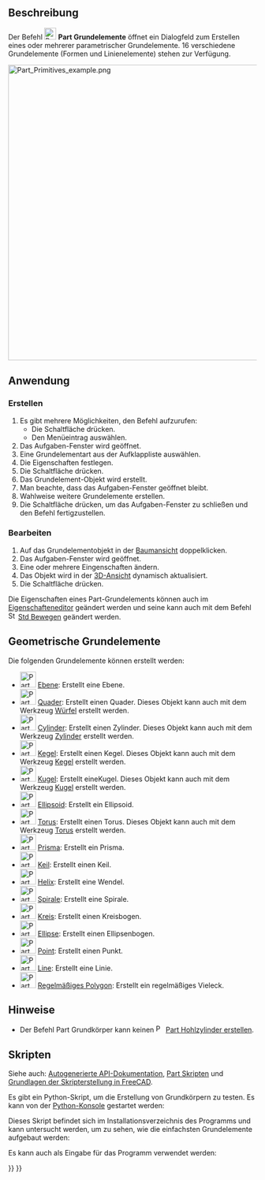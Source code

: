 <languages/>

{{Docnav/de
|[[Part_Tube/de|Rohr]]
|[[Part_Plane/de|Ebene]]
|[[Part_Workbench/de|Part]]
|IconL=Part_Tube.svg
|IconR=Part_Plane.svg
|IconC=Workbench_Part.svg
}}

{{GuiCommand/de
|Name=Part Primitives
|Name/de=Part Grundelemente
|MenuLocation=Part → Grundelemente erstellen...
|Workbenches=[[Part_Workbench/de|Part]], [[OpenSCAD_Workbench/de|OpenSCAD]]
|SeeAlso=[[Part_Builder/de|Part Formgenerator]]
}}

<span id="Description"></span>
==Beschreibung== 

Der Befehl [[Image:Part_Primitives.svg|24px]] '''Part Grundelemente''' öffnet ein Dialogfeld zum Erstellen eines oder mehrerer parametrischer Grundelemente. 16 verschiedene Grundelemente (Formen und Linienelemente) stehen zur Verfügung.

[[File:Part_Primitives_example.png|600px]]
{{Caption|Die Grundelemente, die mit dem Befehl erstellt werden können.}}

<span id="Usage"></span>
==Anwendung==

<span id="Create"></span>
===Erstellen===

# Es gibt mehrere Möglichkeiten, den Befehl aufzurufen:
#* Die Schaltfläche {{Button|[[Image:Part_Primitives.svg|16px]] [[Part_Primitives/de|Grundelemente erstellen...]]}} drücken.
#* Den Menüeintrag {{MenuCommand|Part → [[Image:Part_Primitives.svg|16px]] Grundelemente erstellen...}} auswählen.
# Das Aufgaben-Fenster {{MenuCommand|Geometrische Grundelemente}} wird geöffnet.
# Eine Grundelementart aus der Aufklappliste auswählen.
# Die Eigenschaften festlegen.
# Die Schaltfläche {{Button|Erstellen}} drücken.
# Das Grundelement-Objekt wird erstellt.
# Man beachte, dass das Aufgaben-Fenster geöffnet bleibt.
# Wahlweise weitere Grundelemente erstellen.
# Die Schaltfläche {{Button|Schließen}} drücken, um das Aufgaben-Fenster zu schließen und den Befehl fertigzustellen.

<span id="Edit"></span>
===Bearbeiten===

# Auf das Grundelementobjekt in der [[Tree_view/de|Baumansicht]] doppelklicken.
# Das Aufgaben-Fenster {{MenuCommand|Geometrische Grundelemente}} wird geöffnet.
# Eine oder mehrere Eingenschaften ändern.
# Das Objekt wird in der [[3D_view/de|3D-Ansicht]] dynamisch aktualisiert.
# Die Schaltfläche {{Button|OK}} drücken.

Die Eigenschaften eines Part-Grundelements können auch im  [[Property_editor/de|Eigenschafteneditor]] geändert werden und seine {{PropertyData/de|Placement}} kann auch mit dem Befehl [[Image:Std_TransformManip.svg|16px]] [[Std_TransformManip/de|Std Bewegen]] geändert werden.

<span id="Geometric_Primitives"></span>
==Geometrische Grundelemente==

Die folgenden Grundelemente können erstellt werden:
* [[Image:Part_Plane.svg|32px]] [[Part_Plane/de|Ebene]]: Erstellt eine Ebene.
* [[Image:Part_Box.svg|32px]] [[Part_Box/de|Quader]]: Erstellt einen Quader. Dieses Objekt kann auch mit dem Werkzeug [[Part_Box/de|Würfel]] erstellt werden.
* [[Image:Part_Cylinder.svg|32px]] [[Part_Cylinder/de|Cylinder]]: Erstellt einen Zylinder. Dieses Objekt kann auch mit dem Werkzeug [[Part_Cylinder/de|Zylinder]] erstellt werden.
* [[Image:Part_Cone.svg|32px]] [[Part_Cone/de|Kegel]]: Erstellt einen Kegel. Dieses Objekt kann auch mit dem Werkzeug [[Part_Cone/de|Kegel]] erstellt werden.
* [[Image:Part_Sphere.svg|32px]] [[Part_Sphere/de|Kugel]]: Erstellt eineKugel. Dieses Objekt kann auch mit dem Werkzeug [[Part_Sphere/de|Kugel]] erstellt werden.
* [[Image:Part_Ellipsoid.svg|32px]] [[Part_Ellipsoid/de|Ellipsoid]]: Erstellt ein Ellipsoid.
* [[Image:Part_Torus.svg|32px]] [[Part_Torus/de|Torus]]: Erstellt einen Torus. Dieses Objekt kann auch mit dem Werkzeug [[Part_Torus/de|Torus]] erstellt werden.
* [[Image:Part_Prism.svg|32px]] [[Part_Prism/de|Prisma]]: Erstellt ein Prisma.
* [[Image:Part_Wedge.svg|32px]] [[Part_Wedge/de|Keil]]: Erstellt einen Keil.
* [[Image:Part_Helix.svg|32px]] [[Part_Helix/de|Helix]]: Erstellt eine Wendel.
* [[Image:Part_Spiral.svg|32px]] [[Part_Spiral/de|Spirale]]: Erstellt eine Spirale.
* [[Image:Part_Circle.svg|32px]] [[Part_Circle/de|Kreis]]: Erstellt einen Kreisbogen.
* [[Image:Part_Ellipse.svg|32px]] [[Part_Ellipse/de|Ellipse]]: Erstellt einen Ellipsenbogen.
* [[Image:Part_Point.svg|32px]] [[Part_Point/de|Point]]: Erstellt einen Punkt.
*[[Image:Part_Line.svg|32px]] [[Part_Line/de|Line]]: Erstellt eine Linie.
* [[Image:Part_RegularPolygon.svg|32px]] [[Part_RegularPolygon/de|Regelmäßiges Polygon]]: Erstellt ein regelmäßiges Vieleck.

<span id="Notes"></span>
==Hinweise==

* Der Befehl Part Grundkörper kann keinen [[Image:Part_Tube.svg|16px]] [[Part_Tube|Part Hohlzylinder erstellen]].

<span id="Scripting"></span>
== Skripten ==

Siehe auch: [https://freecad.github.io/SourceDoc/ Autogenerierte API-Dokumentation], [[Part_scripting/de|Part Skripten]] und [[FreeCAD_Scripting_Basics/de|Grundlagen der Skripterstellung in FreeCAD]].

Es gibt ein Python-Skript, um die Erstellung von Grundkörpern zu testen. Es kann von der  [[Python_console/de|Python-Konsole]] gestartet werden:

{{Code|code=
import parttests.part_test_objects as pto
pto.create_test_file("example_file")
}}

Dieses Skript befindet sich im Installationsverzeichnis des Programms und kann untersucht werden, um zu sehen, wie die einfachsten Grundelemente aufgebaut werden:

{{Code|code=
$INSTALL_DIR/Mod/Part/parttests/part_test_objects.py
}}

Es kann auch als Eingabe für das Programm verwendet werden:

{{Code|code=
freecad $INSTALL_DIR/Mod/Part/parttests/part_test_objects.py
}}


{{Docnav/de
|[[Part_Tube/de|Rohr]]
|[[Part_Plane/de|Ebene]]
|[[Part_Workbench/de|Part]]
|IconL=Part_Tube.svg
|IconR=Part_Plane.svg
|IconC=Workbench_Part.svg
}}

{{Part_Tools_navi{{#translation:}}}}
{{Userdocnavi{{#translation:}}}}